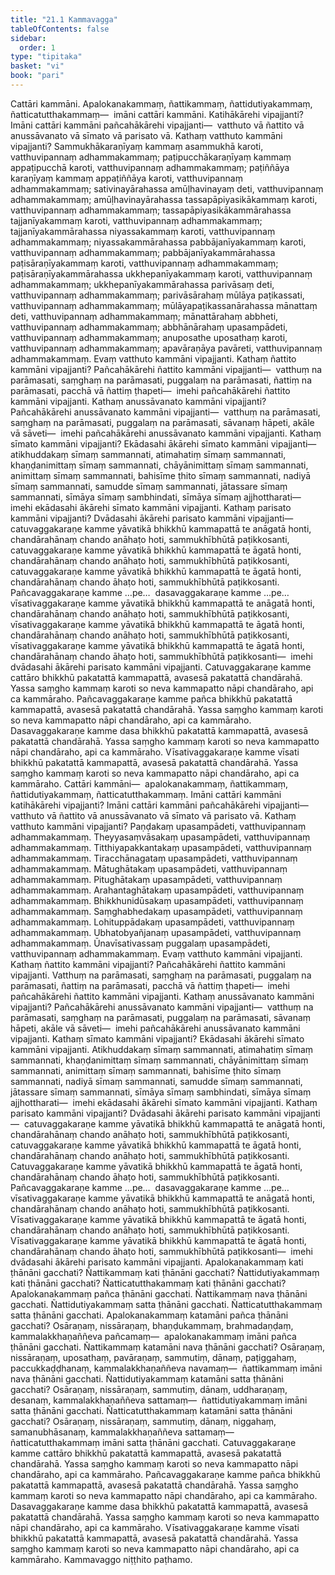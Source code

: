 ```yaml
---
title: "21.1 Kammavagga"
tableOfContents: false
sidebar:
  order: 1
type: "tipitaka"
basket: "vi"
book: "pari"
---
```



<DynamicBreadcrumb />

<Division number="482" book="pari" bookNo="5" page="380">

<Paragraph number="2393" book="pari">
Cattāri kammāni. Apalokanakammaṃ, ñattikammaṃ, ñattidutiyakammaṃ, ñatticatutthakammaṃ—  imāni cattāri kammāni. Katihākārehi vipajjanti? Imāni cattāri kammāni pañcahākārehi vipajjanti—  vatthuto vā ñattito vā anussāvanato vā sīmato vā parisato vā.
</Paragraph>

</Division>
<Division number="483" book="pari" bookNo="5" page="380">

<Paragraph number="2394" book="pari">
Kathaṃ <Emphasis>vatthuto kammāni vipajjanti</Emphasis>? Sammukhākaraṇīyaṃ kammaṃ asammukhā karoti, vatthuvipannaṃ adhammakammaṃ; paṭipucchākaraṇīyaṃ kammaṃ appaṭipucchā karoti, vatthuvipannaṃ adhammakammaṃ; paṭiññāya karaṇīyaṃ kammaṃ appaṭiññāya karoti, vatthuvipannaṃ adhammakammaṃ; sativinayārahassa amūḷhavinayaṃ deti, vatthuvipannaṃ adhammakammaṃ; amūḷhavinayārahassa tassapāpiyasikākammaṃ karoti, vatthuvipannaṃ adhammakammaṃ; tassapāpiyasikākammārahassa tajjanīyakammaṃ karoti, vatthuvipannaṃ adhammakammaṃ; tajjanīyakammārahassa niyassakammaṃ karoti, vatthuvipannaṃ adhammakammaṃ; niyassakammārahassa pabbājanīyakammaṃ karoti, vatthuvipannaṃ adhammakammaṃ; pabbājanīyakammārahassa paṭisāraṇīyakammaṃ karoti, vatthuvipannaṃ adhammakammaṃ; paṭisāraṇīyakammārahassa ukkhepanīyakammaṃ karoti, vatthuvipannaṃ adhammakammaṃ; ukkhepanīyakammārahassa parivāsaṃ deti, vatthuvipannaṃ adhammakammaṃ; parivāsārahaṃ mūlāya paṭikassati, vatthuvipannaṃ adhammakammaṃ; mūlāyapaṭikassanārahassa mānattaṃ deti, vatthuvipannaṃ adhammakammaṃ; mānattārahaṃ abbheti, vatthuvipannaṃ adhammakammaṃ; abbhānārahaṃ upasampādeti, vatthuvipannaṃ adhammakammaṃ; anuposathe uposathaṃ karoti, vatthuvipannaṃ adhammakammaṃ; apavāraṇāya pavāreti, vatthuvipannaṃ adhammakammaṃ. Evaṃ vatthuto kammāni vipajjanti.
</Paragraph>

</Division>
<Division number="484" book="pari" bookNo="5" page="380">

<Paragraph number="2395" book="pari">
Kathaṃ <Emphasis>ñattito kammāni vipajjanti</Emphasis>? Pañcahākārehi ñattito kammāni vipajjanti—  vatthuṃ na parāmasati, saṃghaṃ na parāmasati, puggalaṃ na parāmasati, ñattiṃ na parāmasati, pacchā vā ñattiṃ ṭhapeti—  imehi pañcahākārehi ñattito kammāni vipajjanti.
</Paragraph>

</Division>
<Division number="485" book="pari" bookNo="5" page="381">

<Paragraph number="2396" book="pari">
Kathaṃ <Emphasis>anussāvanato kammāni vipajjanti</Emphasis>? Pañcahākārehi anussāvanato kammāni vipajjanti—  vatthuṃ na parāmasati, saṃghaṃ na parāmasati, puggalaṃ na parāmasati, sāvanaṃ hāpeti, akāle vā sāveti—  imehi pañcahākārehi anussāvanato kammāni vipajjanti.
</Paragraph>

</Division>
<Division number="486" book="pari" bookNo="5" page="381">

<Paragraph number="2397" book="pari">
Kathaṃ <Emphasis>sīmato kammāni vipajjanti</Emphasis>? Ekādasahi ākārehi sīmato kammāni vipajjanti—  atikhuddakaṃ sīmaṃ sammannati, atimahatiṃ sīmaṃ sammannati, khaṇḍanimittaṃ sīmaṃ sammannati, chāyānimittaṃ sīmaṃ sammannati, animittaṃ sīmaṃ sammannati, bahisīme ṭhito sīmaṃ sammannati, nadiyā sīmaṃ sammannati, samudde sīmaṃ sammannati, jātassare sīmaṃ sammannati, sīmāya sīmaṃ sambhindati, sīmāya sīmaṃ ajjhottharati—  imehi ekādasahi ākārehi sīmato kammāni vipajjanti.
</Paragraph>

</Division>
<Division number="487" book="pari" bookNo="5" page="381">

<Paragraph number="2398" book="pari">
Kathaṃ <Emphasis>parisato kammāni vipajjanti</Emphasis>? Dvādasahi ākārehi parisato kammāni vipajjanti—  catuvaggakaraṇe kamme yāvatikā bhikkhū kammapattā te anāgatā honti, chandārahānaṃ chando anāhaṭo hoti, sammukhībhūtā paṭikkosanti, catuvaggakaraṇe kamme yāvatikā bhikkhū kammapattā te āgatā honti, chandārahānaṃ chando anāhaṭo hoti, sammukhībhūtā paṭikkosanti, catuvaggakaraṇe kamme yāvatikā bhikkhū kammapattā te āgatā honti, chandārahānaṃ chando āhaṭo hoti, sammukhībhūtā paṭikkosanti. Pañcavaggakaraṇe kamme …pe…  dasavaggakaraṇe kamme …pe…  vīsativaggakaraṇe kamme yāvatikā bhikkhū kammapattā te anāgatā honti, chandārahānaṃ chando anāhaṭo hoti, sammukhībhūtā paṭikkosanti, vīsativaggakaraṇe kamme yāvatikā bhikkhū kammapattā te āgatā honti, chandārahānaṃ chando anāhaṭo hoti, sammukhībhūtā paṭikkosanti, vīsativaggakaraṇe kamme yāvatikā bhikkhū kammapattā te āgatā honti, chandārahānaṃ chando āhaṭo hoti, sammukhībhūtā paṭikkosanti—  imehi dvādasahi ākārehi parisato kammāni vipajjanti.
</Paragraph>

</Division>
<Division number="488" book="pari" bookNo="5" page="381">

<Paragraph number="2399" book="pari">
Catuvaggakaraṇe kamme cattāro bhikkhū pakatattā kammapattā, avasesā pakatattā chandārahā. Yassa saṃgho kammaṃ karoti so neva kammapatto nāpi chandāraho, api ca kammāraho. Pañcavaggakaraṇe kamme pañca bhikkhū pakatattā kammapattā, avasesā pakatattā chandārahā. Yassa saṃgho kammaṃ karoti so neva kammapatto nāpi chandāraho, api ca kammāraho. Dasavaggakaraṇe kamme dasa bhikkhū pakatattā kammapattā, avasesā pakatattā chandārahā. Yassa saṃgho kammaṃ karoti so neva kammapatto nāpi chandāraho, api ca kammāraho. Vīsativaggakaraṇe kamme vīsati bhikkhū pakatattā kammapattā, avasesā pakatattā chandārahā. Yassa saṃgho kammaṃ karoti so neva kammapatto nāpi chandāraho, api ca kammāraho.
</Paragraph>

</Division>
<Division number="489" book="pari" bookNo="5" page="382">

<Paragraph number="2400" book="pari">
Cattāri kammāni—  apalokanakammaṃ, ñattikammaṃ, ñattidutiyakammaṃ, ñatticatutthakammaṃ. Imāni cattāri kammāni katihākārehi vipajjanti? Imāni cattāri kammāni pañcahākārehi vipajjanti—  vatthuto vā ñattito vā anussāvanato vā sīmato vā parisato vā.
</Paragraph>

</Division>
<Division number="490" book="pari" bookNo="5" page="382">

<Paragraph number="2401" book="pari">
Kathaṃ <Emphasis>vatthuto kammāni vipajjanti</Emphasis>? Paṇḍakaṃ upasampādeti, vatthuvipannaṃ adhammakammaṃ. Theyyasaṃvāsakaṃ upasampādeti, vatthuvipannaṃ adhammakammaṃ. Titthiyapakkantakaṃ upasampādeti, vatthuvipannaṃ adhammakammaṃ. Tiracchānagataṃ upasampādeti, vatthuvipannaṃ adhammakammaṃ. Mātughātakaṃ upasampādeti, vatthuvipannaṃ adhammakammaṃ. Pitughātakaṃ upasampādeti, vatthuvipannaṃ adhammakammaṃ. Arahantaghātakaṃ upasampādeti, vatthuvipannaṃ adhammakammaṃ. Bhikkhunidūsakaṃ upasampādeti, vatthuvipannaṃ adhammakammaṃ. Saṃghabhedakaṃ upasampādeti, vatthuvipannaṃ adhammakammaṃ. Lohituppādakaṃ upasampādeti, vatthuvipannaṃ adhammakammaṃ. Ubhatobyañjanaṃ upasampādeti, vatthuvipannaṃ adhammakammaṃ. Ūnavīsativassaṃ puggalaṃ upasampādeti, vatthuvipannaṃ adhammakammaṃ. Evaṃ vatthuto kammāni vipajjanti.
</Paragraph>

</Division>
<Division number="491" book="pari" bookNo="5" page="382">

<Paragraph number="2402" book="pari">
Kathaṃ <Emphasis>ñattito kammāni vipajjanti</Emphasis>? Pañcahākārehi ñattito kammāni vipajjanti. Vatthuṃ na parāmasati, saṃghaṃ na parāmasati, puggalaṃ na parāmasati, ñattiṃ na parāmasati, pacchā vā ñattiṃ ṭhapeti—  imehi pañcahākārehi ñattito kammāni vipajjanti.
</Paragraph>

</Division>
<Division number="492" book="pari" bookNo="5" page="382">

<Paragraph number="2403" book="pari">
Kathaṃ <Emphasis>anussāvanato kammāni vipajjanti</Emphasis>? Pañcahākārehi anussāvanato kammāni vipajjanti—  vatthuṃ na parāmasati, saṃghaṃ na parāmasati, puggalaṃ na parāmasati, sāvanaṃ hāpeti, akāle vā sāveti—  imehi pañcahākārehi anussāvanato kammāni vipajjanti.
</Paragraph>

</Division>
<Division number="493" book="pari" bookNo="5" page="383">

<Paragraph number="2404" book="pari">
Kathaṃ <Emphasis>sīmato kammāni vipajjanti</Emphasis>? Ekādasahi ākārehi sīmato kammāni vipajjanti. Atikhuddakaṃ sīmaṃ sammannati, atimahatiṃ sīmaṃ sammannati, khaṇḍanimittaṃ sīmaṃ sammannati, chāyānimittaṃ sīmaṃ sammannati, animittaṃ sīmaṃ sammannati, bahisīme ṭhito sīmaṃ sammannati, nadiyā sīmaṃ sammannati, samudde sīmaṃ sammannati, jātassare sīmaṃ sammannati, sīmāya sīmaṃ sambhindati, sīmāya sīmaṃ ajjhottharati—  imehi ekādasahi ākārehi sīmato kammāni vipajjanti.
</Paragraph>

</Division>
<Division number="494" book="pari" bookNo="5" page="383">

<Paragraph number="2405" book="pari">
Kathaṃ <Emphasis>parisato kammāni vipajjanti</Emphasis>? Dvādasahi ākārehi parisato kammāni vipajjanti—  catuvaggakaraṇe kamme yāvatikā bhikkhū kammapattā te anāgatā honti, chandārahānaṃ chando anāhaṭo hoti, sammukhībhūtā paṭikkosanti, catuvaggakaraṇe kamme yāvatikā bhikkhū kammapattā te āgatā honti, chandārahānaṃ chando anāhaṭo hoti, sammukhībhūtā paṭikkosanti. Catuvaggakaraṇe kamme yāvatikā bhikkhū kammapattā te āgatā honti, chandārahānaṃ chando āhaṭo hoti, sammukhībhūtā paṭikkosanti. Pañcavaggakaraṇe kamme …pe…  dasavaggakaraṇe kamme …pe…  vīsativaggakaraṇe kamme yāvatikā bhikkhū kammapattā te anāgatā honti, chandārahānaṃ chando anāhaṭo hoti, sammukhībhūtā paṭikkosanti. Vīsativaggakaraṇe kamme yāvatikā bhikkhū kammapattā te āgatā honti, chandārahānaṃ chando anāhaṭo hoti, sammukhībhūtā paṭikkosanti. Vīsativaggakaraṇe kamme yāvatikā bhikkhū kammapattā te āgatā honti, chandārahānaṃ chando āhaṭo hoti, sammukhībhūtā paṭikkosanti—  imehi dvādasahi ākārehi parisato kammāni vipajjanti.
</Paragraph>

</Division>
<Division number="495" book="pari" bookNo="5" page="383">

<Paragraph number="2406" book="pari">
Apalokanakammaṃ kati ṭhānāni gacchati? Ñattikammaṃ kati ṭhānāni gacchati? Ñattidutiyakammaṃ kati ṭhānāni gacchati? Ñatticatutthakammaṃ kati ṭhānāni gacchati? Apalokanakammaṃ pañca ṭhānāni gacchati. Ñattikammaṃ nava ṭhānāni gacchati. Ñattidutiyakammaṃ satta ṭhānāni gacchati. Ñatticatutthakammaṃ satta ṭhānāni gacchati.
</Paragraph>

</Division>
<Division number="496" book="pari" bookNo="5" page="384">

<Paragraph number="2407" book="pari">
Apalokanakammaṃ katamāni pañca ṭhānāni gacchati? Osāraṇaṃ, nissāraṇaṃ, bhaṇḍukammaṃ, brahmadaṇḍaṃ, kammalakkhaṇaññeva pañcamaṃ—  apalokanakammaṃ imāni pañca ṭhānāni gacchati. Ñattikammaṃ katamāni nava ṭhānāni gacchati? Osāraṇaṃ, nissāraṇaṃ, uposathaṃ, pavāraṇaṃ, sammutiṃ, dānaṃ, paṭiggahaṃ, paccukkaḍḍhanaṃ, kammalakkhaṇaññeva navamaṃ—  ñattikammaṃ imāni nava ṭhānāni gacchati. Ñattidutiyakammaṃ katamāni satta ṭhānāni gacchati? Osāraṇaṃ, nissāraṇaṃ, sammutiṃ, dānaṃ, uddharaṇaṃ, desanaṃ, kammalakkhaṇaññeva sattamaṃ—  ñattidutiyakammaṃ imāni satta ṭhānāni gacchati. Ñatticatutthakammaṃ katamāni satta ṭhānāni gacchati? Osāraṇaṃ, nissāraṇaṃ, sammutiṃ, dānaṃ, niggahaṃ, samanubhāsanaṃ, kammalakkhaṇaññeva sattamaṃ—  ñatticatutthakammaṃ imāni satta ṭhānāni gacchati.
</Paragraph>

</Division>
<Division number="497" book="pari" bookNo="5" page="384">

<Paragraph number="2408" book="pari">
Catuvaggakaraṇe kamme cattāro bhikkhū pakatattā kammapattā, avasesā pakatattā chandārahā. Yassa saṃgho kammaṃ karoti so neva kammapatto nāpi chandāraho, api ca kammāraho. Pañcavaggakaraṇe kamme pañca bhikkhū pakatattā kammapattā, avasesā pakatattā chandārahā. Yassa saṃgho kammaṃ karoti so neva kammapatto nāpi chandāraho, api ca kammāraho. Dasavaggakaraṇe kamme dasa bhikkhū pakatattā kammapattā, avasesā pakatattā chandārahā. Yassa saṃgho kammaṃ karoti so neva kammapatto nāpi chandāraho, api ca kammāraho. Vīsativaggakaraṇe kamme vīsati bhikkhū pakatattā kammapattā, avasesā pakatattā chandārahā. Yassa saṃgho kammaṃ karoti so neva kammapatto nāpi chandāraho, api ca kammāraho.

</Paragraph>
</Division>

<Paragraph number="2409" type="center" book="pari">
Kammavaggo niṭṭhito paṭhamo.
</Paragraph>